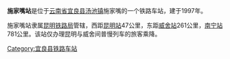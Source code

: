 {{noteTA
|1=zh-cn:始发车次; zh-hk:列車班次;
|2=zh-cn:车次; zh-hk:班次;
}}
{{Infobox China railway station 
|车站名称 = 施家嘴站
|eng_name = Shijiazui Railway Station
|code = 48824<ref>{{cite book|author=铁道部电子计算技术中心, 铁道部运输局|title=铁路车站站名代码表：TMIS使用|publisher=中国铁道出版社|location=北京|year=1998|isbn=9787113030995|pages=116}}</ref>
|电报码 = SHM
|拼音码 = SJZ
|address = [[云南省|云南省]][[昆明市|昆明市]][[宜良县|宜良县]][[汤池镇|汤池镇]]三营村施家嘴
|归属 = [[昆明铁路局|昆明铁路局]]
|车站等级 = 
|线路 = [[南昆铁路|南昆铁路]]
}}
'''施家嘴站'''是位于[[云南省|云南省]][[宜良县|宜良县]][[汤池镇|汤池镇]]施家嘴的一个铁路车站，建于1997年。

施家嘴站隶属[[昆明铁路局|昆明铁路局]]管辖，西距[[昆明站|昆明站]]47公里，东距[[威舍站|威舍站]]261公里，[[南宁站|南宁站]]781公里。该站仅办理昆明与威舍间普慢列车的旅客乘降。


{{start rail box|中国铁路}}
{{s-inop|[[七甸站_(南昆铁路)|七甸站]]|[[昆明站|昆明]]方向}}
{{s-line|[[南昆铁路|南昆铁路]]}}
{{s-inop|[[永丰营站|永丰营站]]|[[南宁站|南宁]]方向}}
{{end box}}


{{南昆铁路}}
{{昆明铁路局}}
{{云南省铁路}}
[[Category:宜良县铁路车站|Category:宜良县铁路车站]]